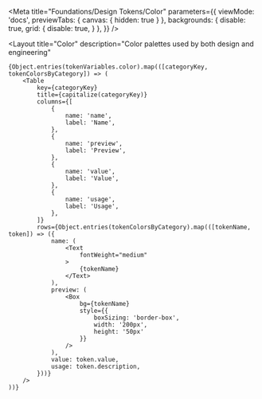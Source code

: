 
<Meta
    title="Foundations/Design Tokens/Color"
    parameters={{
        viewMode: 'docs',
        previewTabs: {
            canvas: { hidden: true }
        },
        backgrounds: {
            disable: true,
            grid: {
                disable: true,
            }
        },
    }}
/>

<Layout
    title="Color"
    description="Color palettes used by both design and engineering"
>
    {Object.entries(tokenVariables.color).map(([categoryKey, tokenColorsByCategory]) => (
        <Table
            key={categoryKey}
            title={capitalize(categoryKey)}
            columns={[
                {
                    name: 'name',
                    label: 'Name',
                },
                {
                    name: 'preview',
                    label: 'Preview',
                },
                {
                    name: 'value',
                    label: 'Value',
                },
                {
                    name: 'usage',
                    label: 'Usage',
                },
            ]}
            rows={Object.entries(tokenColorsByCategory).map(([tokenName, token]) => ({
                name: (
                    <Text
                        fontWeight="medium"
                    >
                        {tokenName}
                    </Text>
                ),
                preview: (
                    <Box
                        bg={tokenName}
                        style={{
                            boxSizing: 'border-box',
                            width: '200px',
                            height: '50px'
                        }}
                    />
                ),
                value: token.value,
                usage: token.description,
            }))}
        />
    ))}
</Layout>
